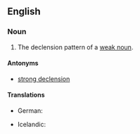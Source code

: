 ==English==

===Noun===
{{en-noun|head=[[weak]] [[declension]]}}

# {{grammar}} The declension pattern of a [[weak noun]].

====Antonyms====
* [[strong declension]]

====Translations====
{{trans-top|declension pattern of a weak noun}}
* German: {{t|de|schwache Deklination|f}}
{{trans-mid}}
* Icelandic: {{t|is|veik beyging|f}}
{{trans-bottom}}